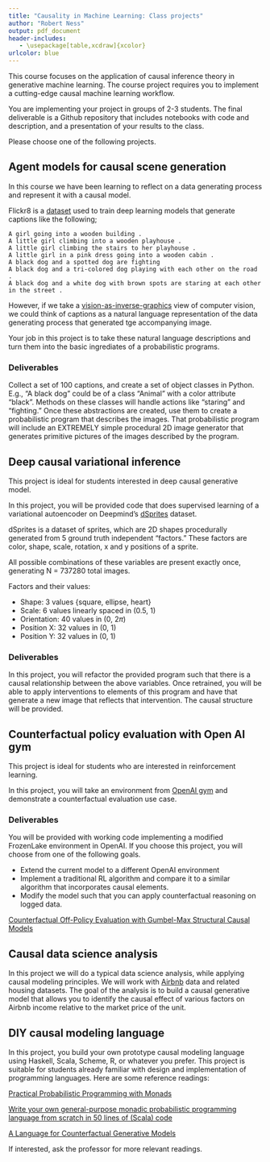 ```yaml
---
title: "Causality in Machine Learning: Class projects"
author: "Robert Ness"
output: pdf_document
header-includes:
   - \usepackage[table,xcdraw]{xcolor}
urlcolor: blue
---
```


This course focuses on the application of causal inference theory in generative machine learning.  The course project requires you to implement a cutting-edge causal machine learning workflow.

You are implementing your project in groups of 2-3 students.  The final deliverable is a Github repository that includes notebooks with code and description, and a presentation of your results to the class.

Please choose one of the following projects.


## Agent models for causal scene generation

In this course we have been learning to reflect on a data generating process and represent it with a causal model.

Flickr8 is a [dataset](https://github.com/jbrownlee/Datasets/releases/) used to train deep learning models that generate captions like the following;

    A girl going into a wooden building .
    A little girl climbing into a wooden playhouse .
    A little girl climbing the stairs to her playhouse .
    A little girl in a pink dress going into a wooden cabin .
    A black dog and a spotted dog are fighting
    A black dog and a tri-colored dog playing with each other on the road .
    A black dog and a white dog with brown spots are staring at each other in the street .

However, if we take a [vision-as-inverse-graphics](https://ps.is.tuebingen.mpg.de/research_fields/inverse-graphics) view of computer vision, we could think of captions as a natural language representation of the data generating process that generated tge accompanying image.

Your job in this project is to take these natural language descriptions and turn them into the basic ingrediates of a probabilistic programs.

### Deliverables

Collect a set of 100 captions, and create a set of object classes in Python. E.g., "A black dog" could be of a class "Animal" with a color attribute "black". Methods on these classes will handle actions like "staring" and "fighting."  Once these abstractions are created, use them to create a probabilistic program that describes the images.  That probabilistic program will include an EXTREMELY simple procedural 2D image generator that generates primitive pictures of the images described by the program.


## Deep causal variational inference

This project is ideal for students interested in deep causal generative model.

In this project, you will be provided code that does supervised learning of a variational autoencoder on Deepmind's [dSprites](https://github.com/deepmind/dsprites-dataset) dataset.

dSprites is a dataset of sprites, which are 2D shapes procedurally generated from 5 ground truth independent "factors." These factors are color, shape, scale, rotation, x and y positions of a sprite.

All possible combinations of these variables are present exactly once, generating N = 737280 total images.

Factors and their values:

* Shape: 3 values {square, ellipse, heart}
* Scale: 6 values linearly spaced in (0.5, 1)
* Orientation: 40 values in (0, 2$\pi$)
* Position X: 32 values in (0, 1)
* Position Y: 32 values in (0, 1)

### Deliverables

In this project, you will refactor the provided program such that there is a causal relationship between the above variables.  Once retrained, you will be able to apply interventions to elements of this program and have that generate a new image that reflects that intervention.  The causal structure will be provided.


## Counterfactual policy evaluation with Open AI gym

This project is ideal for students who are interested in reinforcement learning.

In this project, you will take an environment from [OpenAI gym](https://gym.openai.com/) and demonstrate a counterfactual evaluation use case.

### Deliverables

You will be provided with working code implementing a modified FrozenLake environment in OpenAI.  If you choose this project, you will choose from one of the following goals.

* Extend the current model to a different OpenAI environment
* Implement a traditional RL algorithm and compare it to a similar algorithm that incorporates causal elements.
* Modify the model such that you can apply counterfactual reasoning on logged data.

[Counterfactual Off-Policy Evaluation with Gumbel-Max Structural Causal Models](https://arxiv.org/abs/1905.05824)


## Causal data science analysis

In this project we will do a typical data science analysis, while applying causal modeling principles.  We will work with [  Airbnb](http://insideairbnb.com/get-the-data.html) data and related housing datasets. The goal of the analysis is to build a causal generative model that allows you to identify the causal effect of various factors on Airbnb income relative to the market price of the unit.


## DIY causal modeling language

In this project, you build your own prototype causal modeling language using Haskell, Scala, Scheme, R, or whatever you prefer.  This project is suitable for students already familiar with design and implementation of programming languages.  Here are some reference readings:

[Practical Probabilistic Programming with Monads](http://mlg.eng.cam.ac.uk/pub/pdf/SciGhaGor15.pdf)

[Write your own general-purpose monadic probabilistic programming language from scratch in 50 lines of (Scala) code](https://darrenjw.wordpress.com/2019/08/07/write-your-own-general-purpose-monadic-probabilistic-programming-language-from-scratch-in-50-lines-of-scala-code/)

[A Language for Counterfactual Generative Models](http://www.zenna.org/publications/causal.pdf)

If interested, ask the professor for more relevant readings.
